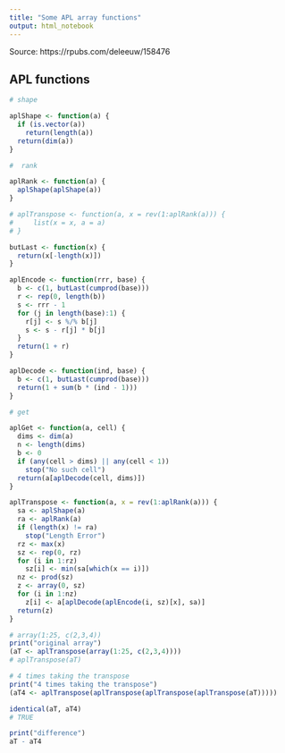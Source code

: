 ```yaml
---
title: "Some APL array functions"
output: html_notebook
---
```


Source: https://rpubs.com/deleeuw/158476

## APL functions

```r
# shape

aplShape <- function(a) {
  if (is.vector(a))
    return(length(a))
  return(dim(a))
}

#  rank

aplRank <- function(a) {
  aplShape(aplShape(a))
}

# aplTranspose <- function(a, x = rev(1:aplRank(a))) {
#     list(x = x, a = a)
# } 

butLast <- function(x) {
  return(x[-length(x)])
}

aplEncode <- function(rrr, base) {
  b <- c(1, butLast(cumprod(base)))
  r <- rep(0, length(b))
  s <- rrr - 1
  for (j in length(base):1) {
    r[j] <- s %/% b[j]
    s <- s - r[j] * b[j]
  }
  return(1 + r)
}

aplDecode <- function(ind, base) {
  b <- c(1, butLast(cumprod(base)))
  return(1 + sum(b * (ind - 1)))
}

# get

aplGet <- function(a, cell) {
  dims <- dim(a)
  n <- length(dims)
  b <- 0
  if (any(cell > dims) || any(cell < 1))
    stop("No such cell")
  return(a[aplDecode(cell, dims)])
}

aplTranspose <- function(a, x = rev(1:aplRank(a))) {
  sa <- aplShape(a)
  ra <- aplRank(a)
  if (length(x) != ra)
    stop("Length Error")
  rz <- max(x)
  sz <- rep(0, rz)
  for (i in 1:rz)
    sz[i] <- min(sa[which(x == i)])
  nz <- prod(sz)
  z <- array(0, sz)
  for (i in 1:nz)
    z[i] <- a[aplDecode(aplEncode(i, sz)[x], sa)]
  return(z)
}

```

```r
# array(1:25, c(2,3,4))
print("original array")
(aT <- aplTranspose(array(1:25, c(2,3,4))))
# aplTranspose(aT)

# 4 times taking the transpose
print("4 times taking the transpose")
(aT4 <- aplTranspose(aplTranspose(aplTranspose(aplTranspose(aT)))))

identical(aT, aT4)
# TRUE

print("difference")
aT - aT4
```
